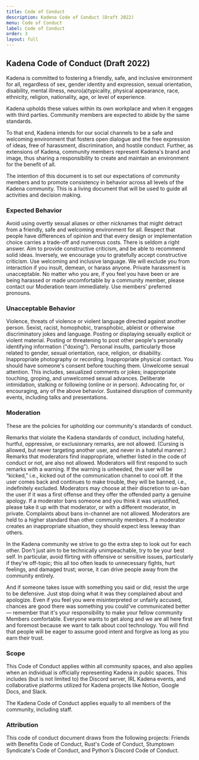 ```yaml
---
title: Code of Conduct
description: Kadena Code of Conduct (Draft 2022)
menu: Code of Conduct
label: Code of Conduct
order: 3
layout: full
---
```


## Kadena Code of Conduct (Draft 2022)

Kadena is committed to fostering a friendly, safe, and inclusive environment for
all, regardless of sex, gender identity and expression, sexual orientation,
disability, mental illness, neuro(a)typicality, physical appearance, race,
ethnicity, religion, nationality, age, or level of experience.

Kadena upholds these values within its own workplace and when it engages with
third parties. Community members are expected to abide by the same standards.

To that end, Kadena intends for our social channels to be a safe and welcoming
environment that fosters open dialogue and the free expression of ideas, free of
harassment, discrimination, and hostile conduct. Further, as extensions of
Kadena, community members represent Kadena's brand and image, thus sharing a
responsibility to create and maintain an environment for the benefit of all.

The intention of this document is to set our expectations of community members
and to promote consistency in behavior across all levels of the Kadena
community. This is a living document that will be used to guide all activities
and decision making.

### Expected Behavior

Avoid using overtly sexual aliases or other nicknames that might detract from a
friendly, safe and welcoming environment for all. Respect that people have
differences of opinion and that every design or implementation choice carries a
trade-off and numerous costs. There is seldom a right answer. Aim to provide
constructive criticism, and be able to recommend solid ideas. Inversely, we
encourage you to gratefully accept constructive criticism. Use welcoming and
inclusive language. We will exclude you from interaction if you insult, demean,
or harass anyone. Private harassment is unacceptable. No matter who you are, if
you feel you have been or are being harassed or made uncomfortable by a
community member, please contact our Moderation team immediately. Use members'
preferred pronouns.

### Unacceptable Behavior

Violence, threats of violence or violent language directed against another
person. Sexist, racist, homophobic, transphobic, ableist or otherwise
discriminatory jokes and language. Posting or displaying sexually explicit or
violent material. Posting or threatening to post other people's personally
identifying information ("doxing"). Personal insults, particularly those related
to gender, sexual orientation, race, religion, or disability. Inappropriate
photography or recording. Inappropriate physical contact. You should have
someone's consent before touching them. Unwelcome sexual attention. This
includes, sexualized comments or jokes; inappropriate touching, groping, and
unwelcomed sexual advances. Deliberate intimidation, stalking or following
(online or in person). Advocating for, or encouraging, any of the above
behavior. Sustained disruption of community events, including talks and
presentations.

### Moderation

These are the policies for upholding our community's standards of conduct.

Remarks that violate the Kadena standards of conduct, including hateful,
hurtful, oppressive, or exclusionary remarks, are not allowed. (Cursing is
allowed, but never targeting another user, and never in a hateful manner.)
Remarks that moderators find inappropriate, whether listed in the code of
conduct or not, are also not allowed. Moderators will first respond to such
remarks with a warning. If the warning is unheeded, the user will be “kicked,”
i.e., kicked out of the communication channel to cool off. If the user comes
back and continues to make trouble, they will be banned, i.e., indefinitely
excluded. Moderators may choose at their discretion to un-ban the user if it was
a first offense and they offer the offended party a genuine apology. If a
moderator bans someone and you think it was unjustified, please take it up with
that moderator, or with a different moderator, in private. Complaints about bans
in-channel are not allowed. Moderators are held to a higher standard than other
community members. If a moderator creates an inappropriate situation, they
should expect less leeway than others.

In the Kadena community we strive to go the extra step to look out for each
other. Don't just aim to be technically unimpeachable, try to be your best self.
In particular, avoid flirting with offensive or sensitive issues, particularly
if they're off-topic; this all too often leads to unnecessary fights, hurt
feelings, and damaged trust; worse, it can drive people away from the community
entirely.

And if someone takes issue with something you said or did, resist the urge to be
defensive. Just stop doing what it was they complained about and apologize. Even
if you feel you were misinterpreted or unfairly accused, chances are good there
was something you could've communicated better — remember that it's your
responsibility to make your fellow community Members comfortable. Everyone wants
to get along and we are all here first and foremost because we want to talk
about cool technology. You will find that people will be eager to assume good
intent and forgive as long as you earn their trust.

### Scope

This Code of Conduct applies within all community spaces, and also applies when
an individual is officially representing Kadena in public spaces. This includes
(but is not limited to) the Discord server, IRL Kadena events, and collaborative
platforms utilized for Kadena projects like Notion, Google Docs, and Slack.

The Kadena Code of Conduct applies equally to all members of the community,
including staff.

### Attribution

This code of conduct document draws from the following projects: Friends with
Benefits Code of Conduct, Rust's Code of Conduct, Stumptown Syndicate's Code of
Conduct, and Python's Discord Code of Conduct.
